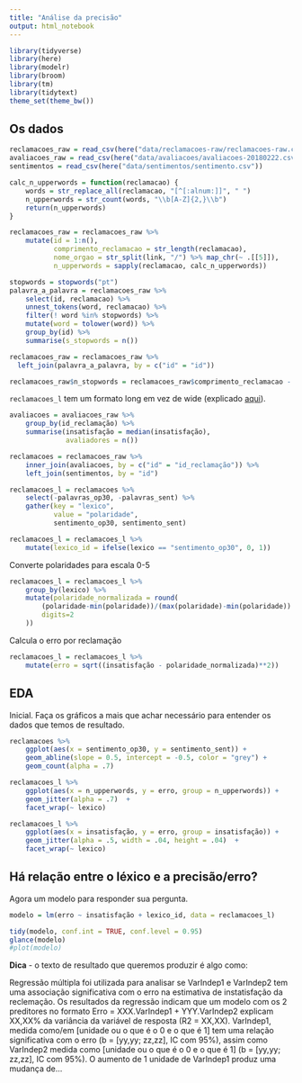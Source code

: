 ```yaml
---
title: "Análise da precisão"
output: html_notebook
---
```


```r
library(tidyverse)
library(here)
library(modelr)
library(broom)
library(tm)
library(tidytext)
theme_set(theme_bw())
```

## Os dados

```r
reclamacoes_raw = read_csv(here("data/reclamacoes-raw/reclamacoes-raw.csv"))
avaliacoes_raw = read_csv(here("data/avaliacoes/avaliacoes-20180222.csv"))
sentimentos = read_csv(here("data/sentimentos/sentimento.csv"))
```

```r
calc_n_upperwords = function(reclamacao) {
    words = str_replace_all(reclamacao, "[^[:alnum:]]", " ")
    n_upperwords = str_count(words, "\\b[A-Z]{2,}\\b")
    return(n_upperwords)
}

reclamacoes_raw = reclamacoes_raw %>% 
    mutate(id = 1:n(), 
           comprimento_reclamacao = str_length(reclamacao), 
           nome_orgao = str_split(link, "/") %>% map_chr(~ .[[5]]),
           n_upperwords = sapply(reclamacao, calc_n_upperwords))

stopwords = stopwords("pt")
palavra_a_palavra = reclamacoes_raw %>%
    select(id, reclamacao) %>% 
    unnest_tokens(word, reclamacao) %>%
    filter(! word %in% stopwords) %>%
    mutate(word = tolower(word)) %>%
    group_by(id) %>%
    summarise(s_stopwords = n())

reclamacoes_raw = reclamacoes_raw %>% 
  left_join(palavra_a_palavra, by = c("id" = "id")) 

reclamacoes_raw$n_stopwords = reclamacoes_raw$comprimento_reclamacao - reclamacoes_raw$s_stopwords
```

`reclamacoes_l` tem um formato long em vez de wide (explicado [aqui](https://sejdemyr.github.io/r-tutorials/basics/wide-and-long/)).

```r
avaliacoes = avaliacoes_raw %>% 
    group_by(id_reclamação) %>% 
    summarise(insatisfação = median(insatisfação), 
              avaliadores = n())

reclamacoes = reclamacoes_raw %>% 
    inner_join(avaliacoes, by = c("id" = "id_reclamação")) %>% 
    left_join(sentimentos, by = "id")

reclamacoes_l = reclamacoes %>%  
    select(-palavras_op30, -palavras_sent) %>% 
    gather(key = "lexico", 
           value = "polaridade", 
           sentimento_op30, sentimento_sent)

reclamacoes_l = reclamacoes_l %>%
    mutate(lexico_id = ifelse(lexico == "sentimento_op30", 0, 1))

```

Converte polaridades para escala 0-5

```r
reclamacoes_l = reclamacoes_l %>%
    group_by(lexico) %>%
    mutate(polaridade_normalizada = round(
        (polaridade-min(polaridade))/(max(polaridade)-min(polaridade)) * 5,
        digits=2
    )) 
```

Calcula o erro por reclamação

```r
reclamacoes_l = reclamacoes_l %>% 
    mutate(erro = sqrt((insatisfação - polaridade_normalizada)**2))
```


## EDA

Inicial. Faça os gráficos a mais que achar necessário para entender os dados que temos de resultado.

```r
reclamacoes %>% 
    ggplot(aes(x = sentimento_op30, y = sentimento_sent)) + 
    geom_abline(slope = 0.5, intercept = -0.5, color = "grey") +
    geom_count(alpha = .7) 
```

```r
reclamacoes_l %>%
    ggplot(aes(x = n_upperwords, y = erro, group = n_upperwords)) +
    geom_jitter(alpha = .7)  +
    facet_wrap(~ lexico)

reclamacoes_l %>% 
    ggplot(aes(x = insatisfação, y = erro, group = insatisfação)) + 
    geom_jitter(alpha = .5, width = .04, height = .04)  +
    facet_wrap(~ lexico)
```


## Há relação entre o léxico e a precisão/erro?

Agora um modelo para responder sua pergunta.

```r
modelo = lm(erro ~ insatisfação + lexico_id, data = reclamacoes_l)

tidy(modelo, conf.int = TRUE, conf.level = 0.95)
glance(modelo)
#plot(modelo)
```

**Dica** - o texto de resultado que queremos produzir é algo como: 

Regressão múltipla foi utilizada para analisar se VarIndep1 e VarIndep2 tem uma associação significativa com o erro na estimativa de instatisfação da reclemação. Os resultados da regressão indicam que um modelo com os 2 preditores no formato Erro = XXX.VarIndep1 + YYY.VarIndep2 explicam XX,XX% da variância da variável de resposta (R2 = XX,XX). VarIndep1, medida como/em [unidade ou o que é o 0 e o que é 1] tem uma relação significativa com o erro (b = [yy,yy;  zz,zz], IC com 95%), assim como VarIndep2 medida como [unidade ou o que é o 0 e o que é 1] (b = [yy,yy;  zz,zz], IC com 95%). O aumento de 1 unidade de VarIndep1 produz uma mudança de...

